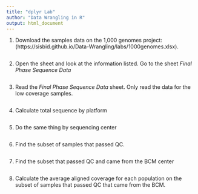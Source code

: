 ```yaml
---
title: "dplyr Lab"
author: "Data Wrangling in R"
output: html_document
---
```


1. Download the samples data on the 1,000 genomes project: (https://sisbid.github.io/Data-Wrangling/labs/1000genomes.xlsx).

```r

```

2. Open the sheet and look at the information listed. Go to the sheet _Final Phase Sequence Data_

```r

```

3. Read the _Final Phase Sequence Data_ sheet. Only read the data for the low coverage samples.  

```r

```
4. Calculate total sequence by platform

```r

```
5. Do the same thing by sequencing center

```r

```
6. Find the subset of samples that passed QC. 
```r

```
7. Find the subset that passed QC and came from the BCM center
```r

```
8. Calculate the average aligned coverage for each population on the subset of samples that passed QC that came from the BCM. 
```r

```